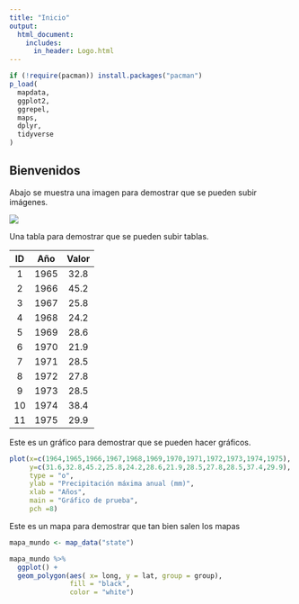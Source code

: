 ```yaml
---
title: "Inicio"
output:
  html_document:
    includes:
      in_header: Logo.html
---
```


```r
if (!require(pacman)) install.packages("pacman")
p_load(
  mapdata,
  ggplot2,
  ggrepel,
  maps,
  dplyr,
  tidyverse
)
```

## Bienvenidos

Abajo se muestra una imagen para demostrar que se pueden subir imágenes.

![](images/wallpaperflare.com_wallpaper.jpg)

Una tabla para demostrar que se pueden subir tablas.

| ID  | Año  | Valor |
|:---:|:----:|:-----:|
|  1  | 1965 | 32.8  |
|  2  | 1966 | 45.2  |
|  3  | 1967 | 25.8  |
|  4  | 1968 | 24.2  |
|  5  | 1969 | 28.6  |
|  6  | 1970 | 21.9  |
|  7  | 1971 | 28.5  |
|  8  | 1972 | 27.8  |
|  9  | 1973 | 28.5  |
| 10  | 1974 | 38.4  |
| 11  | 1975 | 29.9  |

```{=html}
 <style>
 .html-widget {
     margin: auto;
 }
 </style>
```

Este es un gráfico para demostrar que se pueden hacer gráficos.

```r
plot(x=c(1964,1965,1966,1967,1968,1969,1970,1971,1972,1973,1974,1975), 
     y=c(31.6,32.8,45.2,25.8,24.2,28.6,21.9,28.5,27.8,28.5,37.4,29.9),
     type = "o", 
     ylab = "Precipitación máxima anual (mm)", 
     xlab = "Años", 
     main = "Gráfico de prueba",
     pch =8)
```

Este es un mapa para demostrar que tan bien salen los mapas

```r
mapa_mundo <- map_data("state")

mapa_mundo %>%
  ggplot() +
  geom_polygon(aes( x= long, y = lat, group = group),
               fill = "black",
               color = "white")
```
